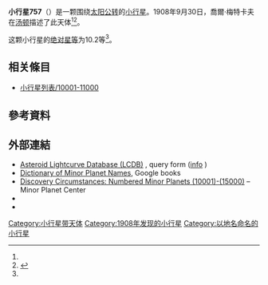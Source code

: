 {{Infobox planet
 | minorplanet     = yes
 | name            = 757 Portlandia
 | background      = #D6D6D6
 | image = 
 | image_size      = 
 | caption         =
 | discovery_ref   =  <ref name="MPC-object" />
 | discoverer      = [[喬爾·梅特卡夫|喬爾·梅特卡夫]]
 | discovery_site  = [[汤顿|汤顿]]
 | discovered      = 1908年9月30日
 | mpc_name        = 757 Portlandia
 | alt_names       = 757 Portlandia
 | pronounced      = 
 | named_after     = <ref name="MPC-object" />
 | mp_category     = [[主帶小行星|主帶小行星]] <ref name="MPC-object" /><ref name="jpldata" />
 | orbit_ref       = <ref name="a">[http://ssd.jpl.nasa.gov/sbdb.cgi?sstr=757 757] {{Wayback|url=http://ssd.jpl.nasa.gov/sbdb.cgi?sstr=757 |date=20210717063711 }}，小行星數據庫瀏覽器（JPL Small-Body Database Browser）－[[美国国家航空航天局|美国国家航空航天局]]喷气推进实验室</ref>
 | epoch           = 2018-03-23.0（[[儒略日|JD]] 2458200.5）
 | uncertainty     = 0
 | observation_arc = 
 | aphelion = {{convert|2.633|AU|km|3|abbr=on|lk=out}}
 | perihelion      = {{convert|2.1127836|AU|km|3|abbr=on}}
 | semimajor       = 2.3729220
 | eccentricity    = 0.1096279
 | period          = 3.66[[儒略年|yr]]
 | mean_anomaly    = 295.42049[[度|°]]
 | mean_motion     = {{Deg2DMS|0.26963650|sup=ms}} / day
 | inclination     = 8.16943
 | asc_node        = 22.51494°
 | arg_peri        = 44.04330
 | mean_diameter   = 
 | rotation        = 
 | albedo          =
 | spectral_type   =
 | abs_magnitude   = 10.2<ref name="jpldata" />
}}
'''小行星757'''（{{lang-en|757 Portlandia}}）是一颗围绕[[太阳|太阳]][[公转|公转]]的[[小行星|小行星]]。1908年9月30日，喬爾·梅特卡夫在[[汤顿|汤顿]]描述了此天体<ref name="a" /><ref>{{cite news|title=小行星列表|url=http://cfa-www.harvard.edu/iau/lists/NumberedMPs.txt|accessdate=2018-10-19|newspaper=哈佛大学|archive-date=2008-05-17|archive-url=https://web.archive.org/web/20080517010638/http://cfa-www.harvard.edu/iau/lists/NumberedMPs.txt|dead-url=no}}</ref>。

这颗小行星的[[绝对星等|绝对星等]]为10.2等<ref name="a" />。

== 相关條目 ==
*[[小行星列表/10001-11000|小行星列表/10001-11000]]

== 參考資料 ==
{{reflist|refs=

<ref name="jpldata">{{cite web
  |type       = 2018-01-26 last obs.
  |title      = JPL Small-Body Database Browser:757 Portlandia-757 Portlandia
  |url        = https://ssd.jpl.nasa.gov/sbdb.cgi?sstr=757
  |publisher  = [[Jet_Propulsion_Laboratory|Jet Propulsion Laboratory]]
  |accessdate = 28 March 2018}}</ref>

<ref name="MPC-object">{{cite web
  |title      = 757 Portlandia
  |work      = Minor Planet Center
  |url      = https://www.minorplanetcenter.net/db_search/show_object?object_id=757
  |accessdate      = 28 March 2018
  |archive-date      = 2016-03-04
  |archive-url      = https://web.archive.org/web/20160304090022/http://minorplanetcenter.net/db_search/show_object?object_id=757
  |dead-url      = no
  }}</ref>

}}

==  外部連結 ==
* [http://www.minorplanet.info/PHP/lcdbsummaryquery.php Asteroid Lightcurve Database (LCDB)] {{Wayback|url=http://www.minorplanet.info/PHP/lcdbsummaryquery.php |date=20171210173955 }}, query form ([http://www.minorplanet.info/lightcurvedatabase.html info] {{Wayback|url=http://www.minorplanet.info/lightcurvedatabase.html |date=20171216050541 }})
* [https://books.google.com/books?id=aeAg1X7afOoC&pg Dictionary of Minor Planet Names], Google books
* [http://www.minorplanetcenter.net/iau/lists/NumberedMPs010001.html Discovery Circumstances: Numbered Minor Planets (10001)-(15000)] {{Wayback|url=http://www.minorplanetcenter.net/iau/lists/NumberedMPs010001.html |date=20180612162317 }} – Minor Planet Center
* {{AstDys|757}}
* {{JPL small body}}

{{Minor Planet Number|[[小行星756|小行星756]]|[[小行星758|小行星758]]}}
{{小天体}}

[[Category:小行星带天体|Category:小行星带天体]]
[[Category:1908年发现的小行星|Category:1908年发现的小行星]]
[[Category:以地名命名的小行星|Category:以地名命名的小行星]]


{{beltasteroid-stub}}